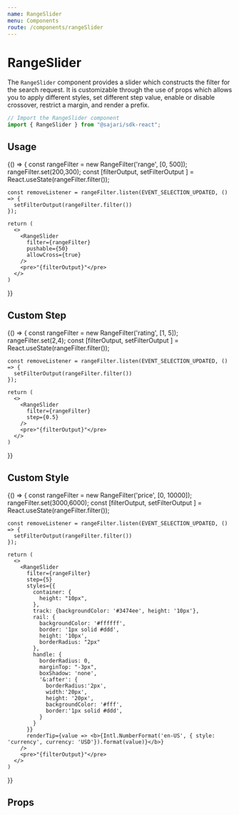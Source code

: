 ```yaml
---
name: RangeSlider
menu: Components
route: /components/rangeSlider
---
```



# RangeSlider

The `RangeSlider` component provides a slider which constructs the filter for the search request. It is customizable through the use of props which allows you to apply different styles, set different step value, enable or disable crossover, restrict a margin, and render a prefix.

```javascript
// Import the RangeSlider component
import { RangeSlider } from "@sajari/sdk-react";
```

## Usage

<Playground>
{() => {
    const rangeFilter = new RangeFilter('range', [0, 500]);
    rangeFilter.set(200,300);
    const [filterOutput, setFilterOutput ] = React.useState(rangeFilter.filter());

    const removeListener = rangeFilter.listen(EVENT_SELECTION_UPDATED, () => {
      setFilterOutput(rangeFilter.filter())
    });

    return (
      <>
        <RangeSlider
          filter={rangeFilter}
          pushable={50}
          allowCross={true}
        />
        <pre>"{filterOutput}"</pre>
      </>
    )

}}

</Playground>

## Custom Step

<Playground>
{() => {
    const rangeFilter = new RangeFilter('rating', [1, 5]);
    rangeFilter.set(2,4);
    const [filterOutput, setFilterOutput ] = React.useState(rangeFilter.filter());

    const removeListener = rangeFilter.listen(EVENT_SELECTION_UPDATED, () => {
      setFilterOutput(rangeFilter.filter())
    });

    return (
      <>
        <RangeSlider
          filter={rangeFilter}
          step={0.5}
        />
        <pre>"{filterOutput}"</pre>
      </>
    )

}}

</Playground>

## Custom Style

<Playground>
{() => {
    const rangeFilter = new RangeFilter('price', [0, 10000]);
    rangeFilter.set(3000,6000);
    const [filterOutput, setFilterOutput ] = React.useState(rangeFilter.filter());

    const removeListener = rangeFilter.listen(EVENT_SELECTION_UPDATED, () => {
      setFilterOutput(rangeFilter.filter())
    });

    return (
      <>
        <RangeSlider
          filter={rangeFilter}
          step={5}
          styles={{
            container: {
              height: "10px",
            },
            track: {backgroundColor: '#3474ee', height: '10px'},
            rail: {
              backgroundColor: '#ffffff',
              border: '1px solid #ddd',
              height: '10px',
              borderRadius: "2px"
            },
            handle: {
              borderRadius: 0,
              marginTop: "-3px",
              boxShadow: 'none',
              '&:after': {
                borderRadius:'2px',
                width:'20px',
                height: '20px',
                backgroundColor: '#fff',
                border:'1px solid #ddd',
              }
            }
          }}
          renderTip={value => <b>{Intl.NumberFormat('en-US', { style: 'currency', currency: 'USD'}).format(value)}</b>}
        />
        <pre>"{filterOutput}"</pre>
      </>
    )

}}

</Playground>

## Props

<PropsTable of={RangeSlider} />
